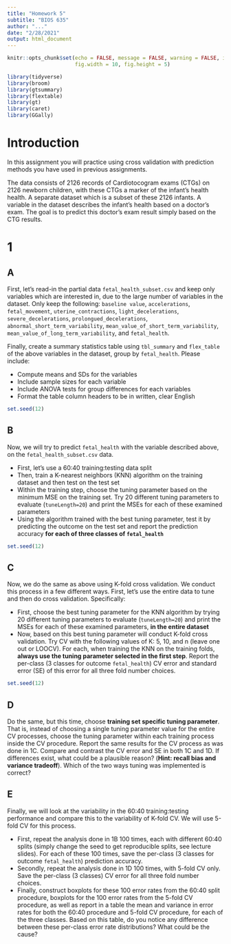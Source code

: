 ```yaml
---
title: "Homework 5"
subtitle: "BIOS 635"
author: "..."
date: "2/28/2021"
output: html_document
---
```


```r
knitr::opts_chunk$set(echo = FALSE, message = FALSE, warning = FALSE, include=TRUE,
                      fig.width = 10, fig.height = 5)
```

```r
library(tidyverse)
library(broom)
library(gtsummary)
library(flextable)
library(gt)
library(caret)
library(GGally)
```

# Introduction
In this assignment you will practice using cross validation with prediction methods you have used in previous assignments.

The data consists of 2126 records of Cardiotocogram exams (CTGs) on 2126 newborn children, with these CTGs a marker of the infant's health health.  A separate dataset which is a subset of these 2126 infants.  A variable in the dataset describes the infant's health based on a doctor's exam.  The goal is to predict this doctor's exam result simply based on the CTG results.

# 1
## A
First, let's read-in the partial data `fetal_health_subset.csv` and keep only variables which are interested in, due to the large number of variables in the dataset.  Only keep the following: `baseline value`, `accelerations`, `fetal_movement`, `uterine_contractions`, `light_decelerations`, `severe_decelerations`, `prolongued_decelerations`, `abnormal_short_term_variability`, `mean_value_of_short_term_variability`, `mean_value_of_long_term_variability`, and `fetal_health`.  

Finally, create a summary statistics table using `tbl_summary` and `flex_table` of the above variables in the dataset, group by `fetal_health`.  Please include:

- Compute means and SDs for the variables
- Include sample sizes for each variable
- Include ANOVA tests for group differences for each variables
- Format the table column headers to be in written, clear English

```r
set.seed(12)
```

## B
Now, we will try to predict `fetal_health` with the variable described above, on the `fetal_health_subset.csv` data.  

- First, let's use a 60:40 training:testing data split
- Then, train a K-nearest neighbors (KNN) algorithm on the training dataset and then test on the test set
- Within the training step, choose the tuning parameter based on the minimum MSE on the training set.  Try 20 different tuning parameters to evaluate (`tuneLength=20`) and print the MSEs for each of these examined parameters
- Using the algorithm trained with the best tuning parameter, test it by predicting the outcome on the test set and report the prediction accuracy **for each of three classes of `fetal_health`**

```r
set.seed(12)
```

## C
Now, we do the same as above using K-fold cross validation.  We conduct this process in a few different ways.  First, let's use the entire data to tune and then do cross validation.  Specifically:

- First, choose the best tuning parameter for the KNN algorithm by trying 20 different tuning parameters to evaluate (`tuneLength=20`) and print the MSEs for each of these examined parameters, **in the entire dataset**
- Now, based on this best tuning parameter will conduct K-fold cross validation.  Try CV with the following values of K: 5, 10, and n (leave one out or LOOCV).  For each, when training the KNN on the training folds, **always use the tuning parameter selected in the first step**.  Report the per-class (3 classes for outcome `fetal_health`) CV error and standard error (SE) of this error for all three fold number choices.

```r
set.seed(12)

```

## D
Do the same, but this time, choose **training set specific tuning parameter**.  That is, instead of choosing a single tuning parameter value for the entire CV processes, choose the tuning parameter within each training process inside the CV procedure.  Report the same results for the CV process as was done in 1C.  Compare and contrast the CV error and SE in both 1C and 1D.  If differences exist, what could be a plausible reason? (**Hint: recall bias and variance tradeoff**).  Which of the two ways tuning was implemented is correct?

## E
Finally, we will look at the variability in the 60:40 training:testing performance and compare this to the variability of K-fold CV.  We will use 5-fold CV for this process.

- First, repeat the analysis done in 1B 100 times, each with different 60:40 splits (simply change the seed to get reproducible splits, see lecture slides).  For each of these 100 times, save the per-class (3 classes  for outcome `fetal_health`) prediction accuracy.  
- Secondly, repeat the analysis done in 1D 100 times, with 5-fold CV only.  Save the per-class (3 classes) CV error for all three fold number choices.
- Finally, construct boxplots for these 100 error rates from the 60:40 split procedure, boxplots for the 100 error rates from the 5-fold CV procedure, as well as report in a table the mean and variance in error rates for both the 60:40 procedure and 5-fold CV procedure, for each of the three classes.  Based on this table, do you notice any difference between these per-class error rate distributions?  What could be the cause?

